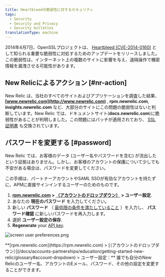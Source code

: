 ```yaml
---
title: Heartbleedの脆弱性に対するセキュリティ
tags:
  - Security
  - Security and Privacy
  - Security bulletins
translationType: machine
---
```



2014年4月7日、OpenSSLプロジェクトは、 [Heartbleed (CVE-2014-0160)](http://heartbleed.com) として知られる重要な脆弱性に対処するためのアップデートをリリースしました。この脆弱性は、インターネット上の複数のサイトに影響を与え、遠隔操作で機密情報を漏洩させる可能性があります。

## New Relicによるアクション [#nr-action]

New Relic は、当社のすべてのサイトおよびアプリケーションを調査した結果、 **[www.newrelic.com](http://www.newrelic.com)** , **rpm.newrelic.com**, **insights.newrelic.com** など、大部分のサイトにこの問題の脆弱性はないと判断しています。New Relic では、ドキュメントサイト(**docs.newrelic.com**)に脆弱性があることが判明しました。この問題にはパッチが適用されており、 [SSL証明書](/docs/accounts-partnerships/education/getting-started-new-relic/glossary#ssl-certificate) も交換されています。

## パスワードを変更する [#password]

New Relic では、お客様のデータ (ユーザー名やパスワードを含む) が流出したという証拠はありません。しかし、お客様のアカウントの保護について少しでも不安がある場合は、パスワードを変更してください。

この手順は、パートナーアカウントやSAML SSOが有効なアカウントを持たずに、APMに直接サインインするユーザーのためのものです。

1. **[rpm.newrelic.com](https://rpm.newrelic.com) > [（アカウントのドロップダウン）](/docs/accounts-partnerships/education/getting-started-new-relic/glossary#account-dropdown) > ユーザー設定**.
2. あなたの **現在のパスワード** を入力してください。
3. 新しい **パスワード** （ [最低限の条件を満たしていること](/docs/subscriptions/account-user-settings#requirements) ）を入力し、 **パスワード確認** に新しいパスワードを再入力します。
4. 選択 **ユーザー設定の保存**.
5. **Regenerate** your [API key](/docs/apis/rest-api-v2/requirements/api-keys#creating).

<img
  title="screen user preferences.png"
  alt="screen user preferences.png"
  src={accountsUserPreferences}
/>

<figcaption>
  **[rpm.newrelic.com](https://rpm.newrelic.com) > [（アカウントのドロップダウン）](/docs/accounts-partnerships/education/getting-started-new-relic/glossary#account-dropdown) > ユーザー設定：** 誰でも自分のNew Relicのユーザー名、アカウントのEメール、パスワード、その他の設定を変更することができます。
</figcaption>